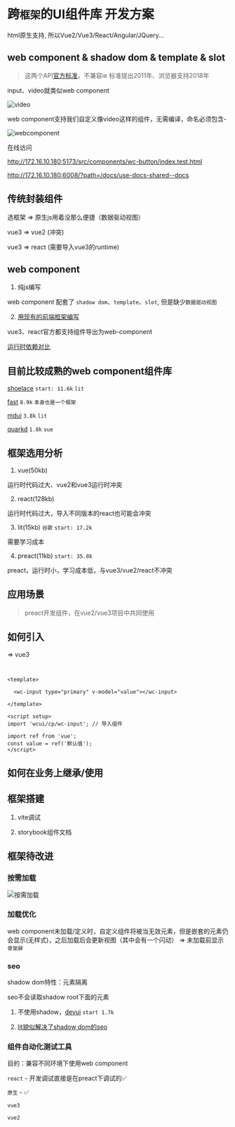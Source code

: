 # 跨`框架`的UI组件库 开发方案

html原生支持, 所以Vue2/Vue3/React/Angular/JQuery...

## web component & shadow dom & template & slot

> 这两个API[官方标准](https://developer.mozilla.org/zh-CN/docs/Web/API/Web_components)，不兼容ie
> 标准提出2011年、浏览器支持2018年

input、video就类似web component

![video](/docs/Use_Docs/video.png)

web component支持我们自定义像video这样的组件，无需编译，命名必须包含-

![webcomponent](/docs/Use_Docs/webcomponent.jpg)

在线访问

http://172.16.10.180:5173/src/components/wc-button/index.test.html

http://172.16.10.180:6008/?path=/docs/use-docs-shared--docs

## 传统封装组件
选框架 => 原生js用着没那么便捷（数据驱动视图）

vue3 => vue2 (冲突)

vue3 => react (需要导入vue3的runtime)

## web component
1. 纯js编写

  web component 配套了 `shadow dom`、`template`、`slot`, 但是缺少`数据驱动视图`

2. [用现有的前端框架编写](https://webcomponents.dev/new)

  vue3、react官方都支持组件导出为web-component

  [运行时依赖对比](https://webcomponents.dev/blog/all-the-ways-to-make-a-web-component/)

## 目前比较成熟的web component组件库

[shoelace](https://shoelace.style/components/dialog) `start: 11.6k` `lit`

[fast](https://www.fast.design/) `8.9k` `本身也是一个框架`

[mdui](https://www.mdui.org/zh-cn/docs/2/components/button) `3.8k` `lit`

[quarkd](https://vue-quarkd.hellobike.com/#/zh-CN/component/button) `1.8k` `vue`

## 框架选用分析

1. vue(50kb)

  运行时代码过大、vue2和vue3运行时冲突

2. react(128kb)

  运行时代码过大，导入不同版本的react也可能会冲突

3. lit(15kb) `谷歌` `start: 17.2k`

  需要学习成本

4. preact(11kb) `start: 35.8k`

  preact，运行时小，学习成本低，与vue3/vue2/react不冲突

## 应用场景

> preact开发组件，在vue2/vue3项目中共同使用

## 如何引入

=> vue3
```tsx


<template>
  
  <wc-input type="primary" v-model="value"></wc-input>

</template>

<script setup>
import 'wcui/cp/wc-input'; // 导入组件

import ref from 'vue';
const value = ref('默认值');
</script>
```

## 如何在业务上继承/使用



## 框架搭建

1. vite调试

2. storybook组件文档

## 框架待改进

### 按需加载

![按需加载](/docs/Use_Docs/axload.jpg)

### 加载优化

web component未加载/定义时，自定义组件将被当无效元素，但是嵌套的元素仍会显示(无样式)，之后加载后会更新视图（其中会有一个闪动） => 未加载前显示`骨架屏`

### seo
shadow dom特性：元素隔离

seo不会读取shadow root下面的元素

1. 不使用shadow，[devui](https://devui.design/components/zh-cn/button/demo) `start 1.7k`

2. [lit貌似解决了shadow dom的seo](https://lit.dev/docs/ssr/overview/)

### 组件自动化测试工具
目的：兼容不同环境下使用web component

`react` - 开发调试直接是在preact下调试的✅

`原生` - ✅

`vue3`

`vue2`

